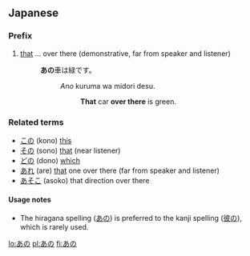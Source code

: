 ==Japanese==
{{Japanese demonstratives}}

===Prefix===
{{ja-pos|h|prefix|kanji=彼の|rom=ano}}

# [[that]] ... over there (demonstrative, far from speaker and listener)
#:'''あの'''車は緑です。
#::''Ano'' kuruma wa midori desu.
#:::'''That''' car '''over there''' is green.

===Related terms===
*[[この]] (kono) [[this]]
*[[その]] (sono) [[that]] (near listener)
*[[どの]] (dono) [[which]]
*[[あれ]] (are) [[that]] one over there (far from speaker and listener)
*[[あそこ]] (asoko) that direction over there

====Usage notes====
*The hiragana spelling ([[あの]]) is preferred to the kanji spelling ([[彼の]]), which is rarely used.

[[lo:あの]]
[[pl:あの]]
[[fi:あの]]